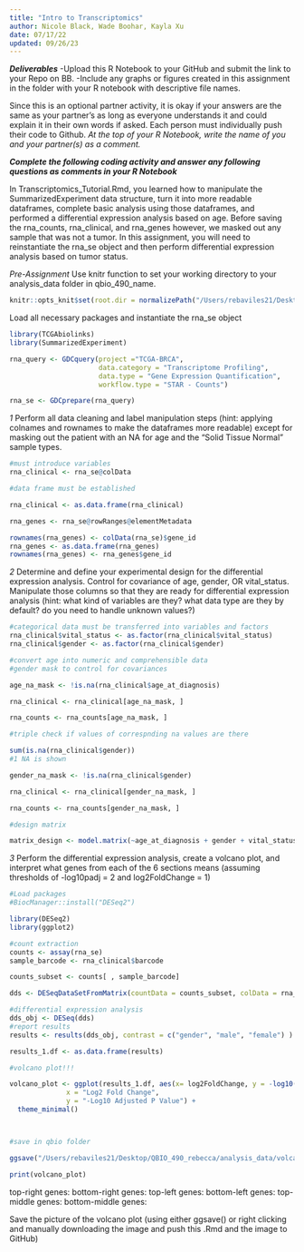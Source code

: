 ```yaml
---
title: "Intro to Transcriptomics"
author: Nicole Black, Wade Boohar, Kayla Xu
date: 07/17/22
updated: 09/26/23
---
```


***Deliverables***
-Upload this R Notebook to your GitHub and submit the link to your Repo on BB.
-Include any graphs or figures created in this assignment in the folder with your R notebook with descriptive file names.

Since this is an optional partner activity, it is okay if your answers are the same as your partner’s as long as everyone understands it and could explain it in their own words if asked. Each person must individually push their code to Github. *At the top of your R Notebook, write the name of you and your partner(s) as a comment.*

***Complete the following coding activity and answer any following questions as comments in your R Notebook***

In Transcriptomics_Tutorial.Rmd, you learned how to manipulate the SummarizedExperiment data structure, turn it into more readable dataframes, complete basic analysis using those dataframes, and performed a differential expression analysis based on age. Before saving the rna_counts, rna_clinical, and rna_genes however, we masked out any sample that was not a tumor. In this assignment, you will need to reinstantiate the rna_se object and then perform differential expression analysis based on tumor status.

*Pre-Assignment*
Use knitr function to set your working directory to your analysis_data folder in qbio_490_name.
```r
knitr::opts_knit$set(root.dir = normalizePath("/Users/rebaviles21/Desktop/QBIO_490_rebecca/analysis_data")) 
```

Load all necessary packages and instantiate the rna_se object
```r

library(TCGAbiolinks)
library(SummarizedExperiment)

rna_query <- GDCquery(project ="TCGA-BRCA",
                      data.category = "Transcriptome Profiling",
                      data.type = "Gene Expression Quantification",
                      workflow.type = "STAR - Counts")

rna_se <- GDCprepare(rna_query)

```


*1*
Perform all data cleaning and label manipulation steps (hint: applying colnames and rownames to make the dataframes more readable) except for masking out the patient with an NA for age and the "Solid Tissue Normal" sample types.
```r
#must introduce variables 
rna_clinical <- rna_se@colData

#data frame must be established 

rna_clinical <- as.data.frame(rna_clinical)

rna_genes <- rna_se@rowRanges@elementMetadata

rownames(rna_genes) <- colData(rna_se)$gene_id
rna_genes <- as.data.frame(rna_genes)
rownames(rna_genes) <- rna_genes$gene_id

```


*2*
Determine and define your experimental design for the differential expression analysis. Control for covariance of age, gender, OR vital_status. Manipulate those columns so that they are ready for differential expression analysis (hint: what kind of variables are they? what data type are they by default? do you need to handle unknown values?)
```r
#categorical data must be transferred into variables and factors 
rna_clinical$vital_status <- as.factor(rna_clinical$vital_status)
rna_clinical$gender <- as.factor(rna_clinical$gender)

#convert age into numeric and comprehensible data 
#gender mask to control for covariances

age_na_mask <- !is.na(rna_clinical$age_at_diagnosis)

rna_clinical <- rna_clinical[age_na_mask, ]

rna_counts <- rna_counts[age_na_mask, ]

#triple check if values of correspnding na values are there

sum(is.na(rna_clinical$gender))
#1 NA is shown

gender_na_mask <- !is.na(rna_clinical$gender)

rna_clinical <- rna_clinical[gender_na_mask, ]

rna_counts <- rna_counts[gender_na_mask, ]

#design matrix 

matrix_design <- model.matrix(~age_at_diagnosis + gender + vital_status, data = rna_clinical)

```


*3*
Perform the differential expression analysis, create a volcano plot, and interpret what genes from each of the 6 sections means (assuming thresholds of -log10padj = 2 and log2FoldChange = 1)
```r
#Load packages 
#BiocManager::install("DESeq2")

library(DESeq2)
library(ggplot2)

#count extraction 
counts <- assay(rna_se)
sample_barcode <- rna_clinical$barcode

counts_subset <- counts[ , sample_barcode]

dds <- DESeqDataSetFromMatrix(countData = counts_subset, colData = rna_clinical, design = ~age_at_diagnosis + gender + vital_status)

#differential expression analysis 
dds_obj <- DESeq(dds)
#report results
results <- results(dds_obj, contrast = c("gender", "male", "female") ) 

results_1.df <- as.data.frame(results)

#volcano plot!!!

volcano_plot <- ggplot(results_1.df, aes(x= log2FoldChange, y = -log10(pvalue))) + geom_point(aes(color= ifelse(results_1.df$padj < 0.01, "red", "black"))) + geom_hline(yintercept = 2, linetype = "dashed", color = "blue") +labs(title = "Differential Analysis Based on RNA Clinical BRCA Data",
              x = "Log2 Fold Change",
              y = "-Log10 Adjusted P Value") +
  theme_minimal()



#save in qbio folder

ggsave("/Users/rebaviles21/Desktop/QBIO_490_rebecca/analysis_data/volcano.plot.png", plot= volcano_plot)

print(volcano_plot)
```

top-right genes: 
bottom-right genes: 
top-left genes: 
bottom-left genes: 
top-middle genes:
bottom-middle genes:

Save the picture of the volcano plot (using either ggsave() or right clicking and manually downloading the image and push this .Rmd and the image to GitHub)
